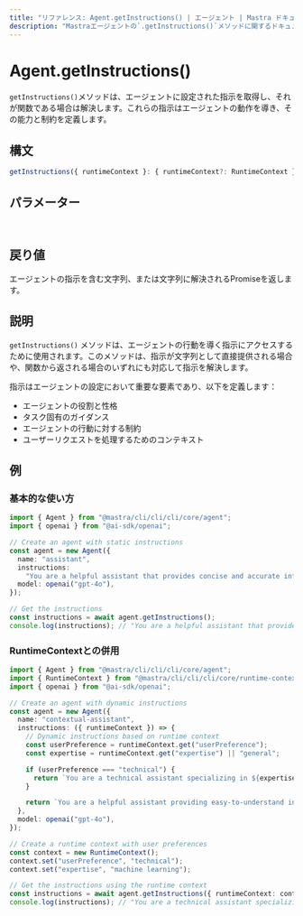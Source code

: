 ```yaml
---
title: "リファレンス: Agent.getInstructions() | エージェント | Mastra ドキュメント"
description: "Mastraエージェントの`.getInstructions()`メソッドに関するドキュメント。エージェントの動作を導く指示を取得します。"
---
```


# Agent.getInstructions()

`getInstructions()`メソッドは、エージェントに設定された指示を取得し、それが関数である場合は解決します。これらの指示はエージェントの動作を導き、その能力と制約を定義します。

## 構文

```typescript
getInstructions({ runtimeContext }: { runtimeContext?: RuntimeContext } = {}): string | Promise<string>
```

## パラメーター

<br />
<PropertiesTable
  content={[
    {
      name: "runtimeContext",
      type: "RuntimeContext",
      isOptional: true,
      description:
        "依存性注入やコンテキスト情報のためのランタイムコンテキスト。",
    },
  ]}
/>

## 戻り値

エージェントの指示を含む文字列、または文字列に解決されるPromiseを返します。

## 説明

`getInstructions()` メソッドは、エージェントの行動を導く指示にアクセスするために使用されます。このメソッドは、指示が文字列として直接提供される場合や、関数から返される場合のいずれにも対応して指示を解決します。

指示はエージェントの設定において重要な要素であり、以下を定義します：

- エージェントの役割と性格
- タスク固有のガイダンス
- エージェントの行動に対する制約
- ユーザーリクエストを処理するためのコンテキスト

## 例

### 基本的な使い方

```typescript
import { Agent } from "@mastra/cli/cli/cli/core/agent";
import { openai } from "@ai-sdk/openai";

// Create an agent with static instructions
const agent = new Agent({
  name: "assistant",
  instructions:
    "You are a helpful assistant that provides concise and accurate information.",
  model: openai("gpt-4o"),
});

// Get the instructions
const instructions = await agent.getInstructions();
console.log(instructions); // "You are a helpful assistant that provides concise and accurate information."
```

### RuntimeContextとの併用

```typescript
import { Agent } from "@mastra/cli/cli/cli/core/agent";
import { RuntimeContext } from "@mastra/cli/cli/cli/core/runtime-context";
import { openai } from "@ai-sdk/openai";

// Create an agent with dynamic instructions
const agent = new Agent({
  name: "contextual-assistant",
  instructions: ({ runtimeContext }) => {
    // Dynamic instructions based on runtime context
    const userPreference = runtimeContext.get("userPreference");
    const expertise = runtimeContext.get("expertise") || "general";

    if (userPreference === "technical") {
      return `You are a technical assistant specializing in ${expertise}. Provide detailed technical explanations.`;
    }

    return `You are a helpful assistant providing easy-to-understand information about ${expertise}.`;
  },
  model: openai("gpt-4o"),
});

// Create a runtime context with user preferences
const context = new RuntimeContext();
context.set("userPreference", "technical");
context.set("expertise", "machine learning");

// Get the instructions using the runtime context
const instructions = await agent.getInstructions({ runtimeContext: context });
console.log(instructions); // "You are a technical assistant specializing in machine learning. Provide detailed technical explanations."
```
